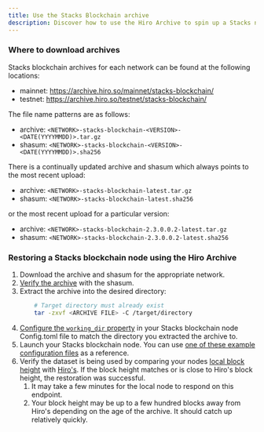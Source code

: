 ```yaml
---
title: Use the Stacks Blockchain archive
description: Discover how to use the Hiro Archive to spin up a Stacks node.
---
```


### Where to download archives

Stacks blockchain archives for each network can be found at the following locations:

- mainnet: https://archive.hiro.so/mainnet/stacks-blockchain/
- testnet: https://archive.hiro.so/testnet/stacks-blockchain/

The file name patterns are as follows:

- archive: `<NETWORK>-stacks-blockchain-<VERSION>-<DATE(YYYYMMDD)>.tar.gz`
- shasum: `<NETWORK>-stacks-blockchain-<VERSION>-<DATE(YYYYMMDD)>.sha256`

There is a continually updated archive and shasum which always points to the most recent upload:

- archive: `<NETWORK>-stacks-blockchain-latest.tar.gz`
- shasum: `<NETWORK>-stacks-blockchain-latest.sha256`

or the most recent upload for a particular version:

- archive: `<NETWORK>-stacks-blockchain-2.3.0.0.2-latest.tar.gz`
- shasum: `<NETWORK>-stacks-blockchain-2.3.0.0.2-latest.sha256`

### Restoring a Stacks blockchain node using the Hiro Archive

1. Download the archive and shasum for the appropriate network.
1. [Verify the archive](./verify-archive-data) with the shasum.
1. Extract the archive into the desired directory:
   ```bash
       # Target directory must already exist
       tar -zxvf <ARCHIVE FILE> -C /target/directory
   ```
1. [Configure the `working_dir` property](https://docs.stacks.co/docs/nodes-and-miners/stacks-node-configuration#node) in your Stacks blockchain node Config.toml file to match the directory you extracted the archive to.
1. Launch your Stacks blockchain node. You can use [one of these example configuration files](https://github.com/stacks-network/stacks-blockchain/tree/master/testnet/stacks-node/conf) as a reference.
1. Verify the dataset is being used by comparing your nodes [local block height](http://localhost:20443/v2/info) with [Hiro's](https://api.hiro.so/v2/info). If the block height matches or is close to Hiro's block height, the restoration was successful.
   1. It may take a few minutes for the local node to respond on this endpoint.
   1. Your block height may be up to a few hundred blocks away from Hiro's depending on the age of the archive. It should catch up relatively quickly.
